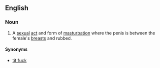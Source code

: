 ==English==

===Noun===
{{en-noun}}

# {{context|vulgar|slang|lang=en}} A [[sexual]] [[act]] and form of [[masturbation]] where the penis is between the female's [[breast]]s and rubbed.
 
====Synonyms====
* [[tit fuck]]